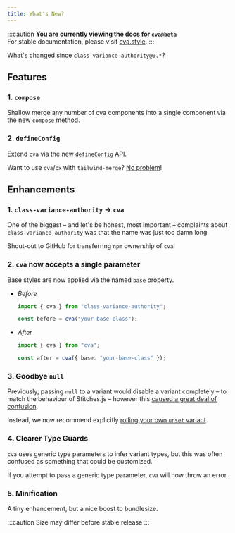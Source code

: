 ```yaml
---
title: What's New?
---
```


:::caution
**You are currently viewing the docs for `cva@beta`**  
For stable documentation, please visit [cva.style](https://cva.style).
:::

What's changed since `class-variance-authority@0.*`?

## Features

### 1. `compose`

Shallow merge any number of cva components into a single component via the new [`compose` method](/docs/getting-started/composing-components).

### 2. `defineConfig`

Extend `cva` via the new [`defineConfig` API](/docs/api-reference#defineconfig).

Want to use `cva`/`cx` with `tailwind-merge`? [No problem](/docs/getting-started/installation#handling-style-conflicts)!

## Enhancements

### 1. `class-variance-authority` → `cva`

One of the biggest – and let's be honest, most important – complaints about `class-variance-authority` was that the name was just too damn long.

Shout-out to GitHub for transferring `npm` ownership of `cva`!

### 2. `cva` now accepts a single parameter

Base styles are now applied via the named `base` property.

- _Before_

  ```ts
  import { cva } from "class-variance-authority";

  const before = cva("your-base-class");
  ```

- _After_

  ```ts
  import { cva } from "cva";

  const after = cva({ base: "your-base-class" });
  ```

### 3. Goodbye `null`

Previously, passing `null` to a variant would disable a variant completely – to match the behaviour of Stitches.js – however this [caused a great deal of confusion](https://github.com/joe-bell/cva/discussions/97).

Instead, we now recommend explicitly [rolling your own `unset` variant](/docs/getting-started/variants#disabling-variants).

### 4. Clearer Type Guards

`cva` uses generic type parameters to infer variant types, but this was often confused as something that could be customized.

If you attempt to pass a generic type parameter, `cva` will now throw an error.

### 5. Minification

A tiny enhancement, but a nice boost to bundlesize.

:::caution
Size may differ before stable release
:::
